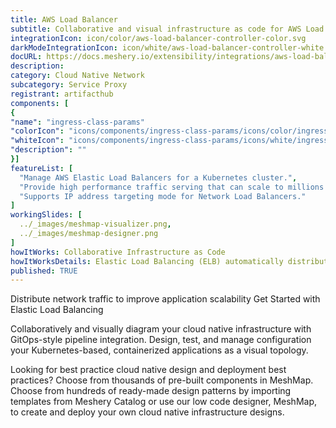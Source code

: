 ```yaml
---
title: AWS Load Balancer
subtitle: Collaborative and visual infrastructure as code for AWS Load Balancer
integrationIcon: icon/color/aws-load-balancer-controller-color.svg
darkModeIntegrationIcon: icon/white/aws-load-balancer-controller-white.svg
docURL: https://docs.meshery.io/extensibility/integrations/aws-load-balancer-controller
description: 
category: Cloud Native Network
subcategory: Service Proxy
registrant: artifacthub
components: [
{
"name": "ingress-class-params"
"colorIcon": "icons/components/ingress-class-params/icons/color/ingress-class-params-color.svg"
"whiteIcon": "icons/components/ingress-class-params/icons/white/ingress-class-params-white.svg"
"description": ""
}]
featureList: [
  "Manage AWS Elastic Load Balancers for a Kubernetes cluster.",
  "Provide high performance traffic serving that can scale to millions of requests per second.",
  "Supports IP address targeting mode for Network Load Balancers."
]
workingSlides: [
  ../_images/meshmap-visualizer.png,
  ../_images/meshmap-designer.png
]
howItWorks: Collaborative Infrastructure as Code
howItWorksDetails: Elastic Load Balancing (ELB) automatically distributes incoming application traffic across multiple targets and virtual appliances in one or more Availability Zones (AZs).
published: TRUE
---
```

<p>
Distribute network traffic to improve application scalability
Get Started with Elastic Load Balancing

</p>
<p>
    Collaboratively and visually diagram your cloud native infrastructure with GitOps-style pipeline integration. Design, test, and manage configuration your Kubernetes-based, containerized applications as a visual topology.
</p>
<p>
    Looking for best practice cloud native design and deployment best practices? Choose from thousands of pre-built components in MeshMap. Choose from hundreds of ready-made design patterns by importing templates from Meshery Catalog or use our low code designer, MeshMap, to create and deploy your own cloud native infrastructure designs.
</p>
